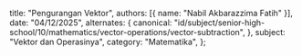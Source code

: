   title: "Pengurangan Vektor",
  authors: [{ name: "Nabil Akbarazzima Fatih" }],
  date: "04/12/2025",
  alternates: {
    canonical:
      "id/subject/senior-high-school/10/mathematics/vector-operations/vector-subtraction",
  },
  subject: "Vektor dan Operasinya",
  category: "Matematika",
};
